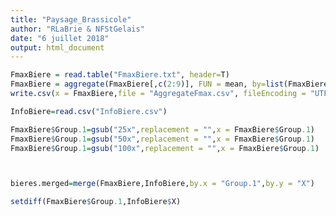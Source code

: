 ```yaml
---
title: "Paysage_Brassicole"
author: "RLaBrie & NFStGelais"
date: "6 juillet 2018"
output: html_document
---
```


```r
FmaxBiere = read.table("FmaxBiere.txt", header=T)
FmaxBiere = aggregate(FmaxBiere[,c(2:9)], FUN = mean, by=list(FmaxBiere$Beer))
write.csv(x = FmaxBiere,file = "AggregateFmax.csv", fileEncoding = "UTF-8")

InfoBiere=read.csv("InfoBiere.csv")

FmaxBiere$Group.1=gsub("25x",replacement = "",x = FmaxBiere$Group.1)
FmaxBiere$Group.1=gsub("50x",replacement = "",x = FmaxBiere$Group.1)
FmaxBiere$Group.1=gsub("100x",replacement = "",x = FmaxBiere$Group.1)



bieres.merged=merge(FmaxBiere,InfoBiere,by.x = "Group.1",by.y = "X")

setdiff(FmaxBiere$Group.1,InfoBiere$X)

```
